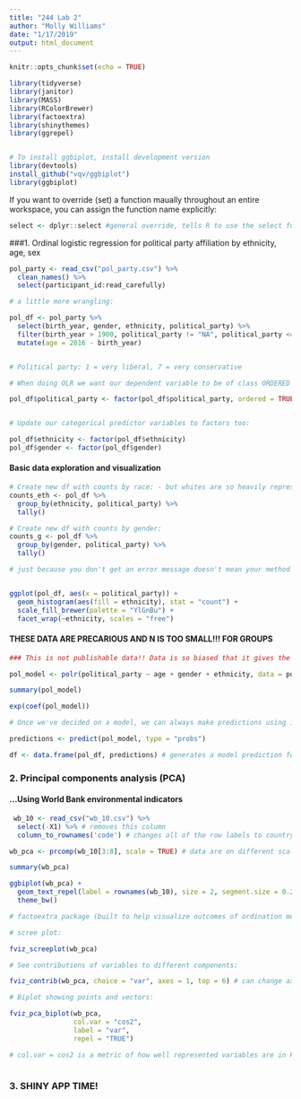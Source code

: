 ```yaml
---
title: "244 Lab 2"
author: "Molly Williams"
date: "1/17/2019"
output: html_document
---
```


```r
knitr::opts_chunk$set(echo = TRUE)
```

```r

library(tidyverse)
library(janitor)
library(MASS)
library(RColorBrewer)
library(factoextra)
library(shinythemes)
library(ggrepel)


# To install ggbiplot, install development version
library(devtools)
install_github("vqv/ggbiplot")
library(ggbiplot)
```



If you want to override (set) a function maually throughout an entire workspace, you can assign the function name explicitly:

```r

select <- dplyr::select #general override, tells R to use the select function from the dplyr package
```

###1. Ordinal logistic regression for political party affiliation by ethnicity, age, sex

```r

pol_party <- read_csv("pol_party.csv") %>% 
  clean_names() %>% 
  select(participant_id:read_carefully)

# a little more wrangling:

pol_df <- pol_party %>% 
  select(birth_year, gender, ethnicity, political_party) %>% 
  filter(birth_year > 1900, political_party != "NA", political_party <= 7) %>% 
  mutate(age = 2016 - birth_year)


# Political party: 1 = very liberal, 7 = very conservative

# When doing OLR we want our dependent variable to be of class ORDERED FACTOR

pol_df$political_party <- factor(pol_df$political_party, ordered = TRUE, levels = c("1", "2", "3", "4", "5", "6", "7"))


# Update our categorical predictor variables to factors too:

pol_df$ethnicity <- factor(pol_df$ethnicity)
pol_df$gender <- factor(pol_df$gender)

```


#### Basic data exploration and visualization

```r

# Create new df with counts by race: - but whites are so heavily represented in responses that it's not useful to analyze based on this factor
counts_eth <- pol_df %>% 
  group_by(ethnicity, political_party) %>% 
  tally()

# Create new df with counts by gender:
counts_g <- pol_df %>% 
  group_by(gender, political_party) %>% 
  tally()

# just because you don't get an error message doesn't mean your method is good (:


ggplot(pol_df, aes(x = political_party)) +
  geom_histogram(aes(fill = ethnicity), stat = "count") +
  scale_fill_brewer(palette = "YlGnBu") +
  facet_wrap(~ethnicity, scales = "free")

```


#### THESE DATA ARE PRECARIOUS AND N IS TOO SMALL!!! FOR GROUPS
```r

### This is not publishable data!! Data is so biased that it gives the audience an idea that something is happening, but the sample size is super small

pol_model <- polr(political_party ~ age + gender + ethnicity, data = pol_df)

summary(pol_model)

exp(coef(pol_model))

# Once we've decided on a model, we can always make predictions using it:

predictions <- predict(pol_model, type = "probs")

df <- data.frame(pol_df, predictions) # generates a model prediction for each point, can visualize in ggplot and see how it aligns with actual selections made by respondents

```


### 2. Principal components analysis (PCA)
#### ...Using World Bank environmental indicators


```r
 wb_10 <- read_csv("wb_10.csv") %>% 
  select(-X1) %>% # removes this column 
  column_to_rownames('code') # changes all of the row labels to country codes

wb_pca <- prcomp(wb_10[3:8], scale = TRUE) # data are on different scales, so perform scale function

summary(wb_pca)

ggbiplot(wb_pca) +
  geom_text_repel(label = rownames(wb_10), size = 2, segment.size = 0.2) +
  theme_bw()

# factoextra package (built to help visualize outcomes of ordination methods)

# scree plot:

fviz_screeplot(wb_pca)

# See contributions of variables to different components:

fviz_contrib(wb_pca, choice = "var", axes = 1, top = 6) # can change axes to 2 to look at PC2

# Biplot showing points and vectors:

fviz_pca_biplot(wb_pca,
                col.var = "cos2", 
                label = "var",
                repel = "TRUE")

# col.var = cos2 is a metric of how well represented variables are in PC1 (highly related with what is on pc2, but can check the loadings for where variables start having the greatest impact)
  
```


### 3. SHINY APP TIME!











